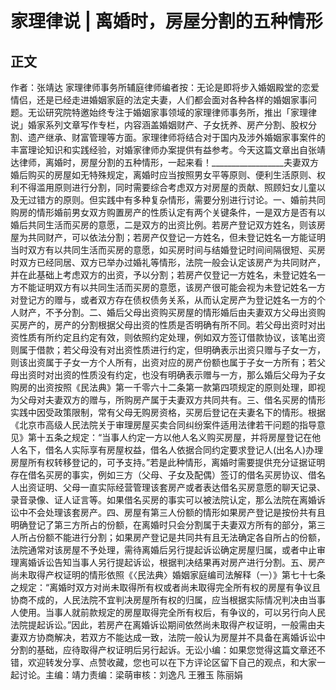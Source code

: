 # 家理律说 | 离婚时，房屋分割的五种情形
## 正文
作者：张靖达 家理律师事务所辅庭律师编者按：无论是即将步入婚姻殿堂的恋爱情侣，还是已经走进婚姻家庭的法定夫妻，人们都会面对各种各样的婚姻家事问题。无讼研究院特邀始终专注于婚姻家事领域的家理律师事务所，推出「家理律说」婚家系列文章写作专栏，内容涵盖婚姻财产、子女抚养、房产分割、股权分割、遗产继承、财富管理等方面。家理律师将结合对于国内及涉外婚姻家事案件的丰富理论知识和实践经验，对婚家律师办案提供有益参考。今天这篇文章出自张靖达律师，离婚时，房屋分割的五种情形，一起来看！__________________夫妻双方婚后购买的房屋如无特殊规定，离婚时应当按照男女平等原则、便利生活原则、权利不得滥用原则进行分割，同时需要综合考虑双方对房屋的贡献、照顾妇女儿童以及无过错方的原则。但实践中有多种复杂情形，需要分别进行讨论。一、婚前共同购房的情形婚前男女双方购置房产的性质认定有两个关键条件，一是双方是否有以婚后共同生活而买房的意愿，二是双方的出资比例。若房产登记双方姓名，则该房屋为共同财产，可以依法分割；若房产仅登记一方姓名，但未登记姓名一方能证明当时双方有以共同生活而买房的意愿，如买房时间与结婚登记时间间隔很短、买房时双方已经同居、双方已举办过婚礼等情形，法院一般会认定该房产为共同财产，并在此基础上考虑双方的出资，予以分割；若房产仅登记一方姓名，未登记姓名一方不能证明双方有以共同生活而买房的意愿，该房产很可能会视为未登记姓名一方对登记方的赠与，或者双方存在债权债务关系，从而认定房产为登记姓名一方的个人财产，不予分割。二、婚后父母出资购买房屋的情形婚后由夫妻双方父母出资购买房产的，房产的分割根据父母出资的性质是否明确有所不同。若父母出资时对出资性质有所约定且约定有效，则依照约定处理，例如双方签订借款协议，该笔出资则属于借款；若父母没有对出资性质进行约定，但明确表示出资只赠与子女一方，则该出资属于子女一方个人所有，出资对应的房产份额也属于子女一方所有；若父母出资时对出资的性质没有约定，也没有明确表示赠与一方，那么婚后父母为子女购房的出资按照《民法典》第一千零六十二条第一款第四项规定的原则处理，即视为父母对夫妻双方的赠与，所购房产属于夫妻双方共同共有。三、借名买房的情形实践中因受政策限制，常有父母无购房资格，买房后登记在夫妻名下的情形。根据《北京市高级人民法院关于审理房屋买卖合同纠纷案件适用法律若干问题的指导意见》第十五条之规定：“当事人约定一方以他人名义购买房屋，并将房屋登记在他人名下，借名人实际享有房屋权益，借名人依据合同约定要求登记人(出名人)办理房屋所有权转移登记的，可予支持。”若是此种情形，离婚时需要提供充分证据证明存在借名买房的事实，例如三方（父母、子女及配偶）签订的借名买房协议、借名人出资证明、父母一直实际经营管理该套房产或者表达借名买房意愿的聊天记录、录音录像、证人证言等。如果借名买房的事实可以被法院认定，那么法院在离婚诉讼中不会处理该套房产。四、房屋有第三人份额的情形如果房产登记是按份共有且明确登记了第三方所占的份额，在离婚时只会分割属于夫妻双方所有的部分，第三人所占份额不能进行分割；如果房产登记是共同共有且无法确定各自所占的份额，法院通常对该房屋不予处理，需待离婚后另行提起诉讼确定房屋归属，或者中止审理离婚诉讼告知当事人另行提起诉讼，根据判决结果再对房产进行分割。五、房产尚未取得产权证明的情形依照《〈民法典〉婚姻家庭编司法解释（一）》第七十七条之规定：“离婚时双方对尚未取得所有权或者尚未取得完全所有权的房屋有争议且协商不成的，人民法院不宜判决房屋所有权的归属，应当根据实际情况判决由当事人使用。当事人就前款规定的房屋取得完全所有权后，有争议的，可以另行向人民法院提起诉讼。”因此，若房产在离婚诉讼期间依然尚未取得产权证明，一般需由夫妻双方协商解决，若双方不能达成一致，法院一般认为房屋并不具备在离婚诉讼中分割的基础，应待取得产权证明后另行起诉。无讼小编：如果您觉得这篇文章还不错，欢迎转发分享、点赞收藏，您也可以在下方评论区留下自己的观点，和大家一起讨论。主编：靖力责编：梁萌审核：刘逸凡 王雅玉 陈丽娟